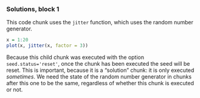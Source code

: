 ::: {.ft_solutions}

### Solutions, block 1

This code chunk uses the `jitter` function, which uses the random number generator. 


```r
x = 1:20
plot(x, jitter(x, factor = 3))
```

Because this child chunk was executed with the option `seed.status='reset'`, once the chunk has been executed the seed will be reset. This is important, because it is a "solution" chunk: it is only executed *sometimes*. We need the state of the random number generator in chunks after this one to be the same, regardless of whether this chunk is executed or not.

:::
